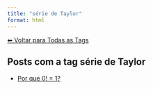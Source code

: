 ```yaml
---
title: "série de Taylor"
format: html
---
```


[⬅ Voltar para Todas as Tags](../tags.qmd)

## Posts com a tag **série de Taylor**

- [Por que 0! = 1?](/posts/matematica/fatorial-zero.html)
